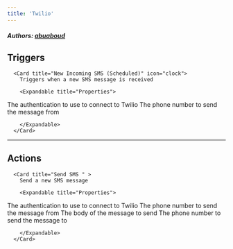 ```yaml
---
title: 'Twilio'
---
```


##### Authors: [abuaboud](https://github.com/abuaboud)


## Triggers


      <Card title="New Incoming SMS (Scheduled)" icon="clock">
        Triggers when a new SMS message is received

        <Expandable title="Properties">
          
<ResponseField name="Authentication" required type="Basic_auth">
The authentication to use to connect to Twilio
</ResponseField>
            
<ResponseField name="From" required type="Dropdown">
The phone number to send the message from
</ResponseField>
              
        </Expandable>
      </Card>
  

---

## Actions


      <Card title="Send SMS " >
        Send a new SMS message

        <Expandable title="Properties">
          
<ResponseField name="Authentication" required type="Basic_auth">
The authentication to use to connect to Twilio
</ResponseField>
            
<ResponseField name="From" required type="Dropdown">
The phone number to send the message from
</ResponseField>
            
<ResponseField name="Message Body" required type="Short_text">
The body of the message to send
</ResponseField>
            
<ResponseField name="To" required type="Short_text">
The phone number to send the message to
</ResponseField>
              
        </Expandable>
      </Card>
  
